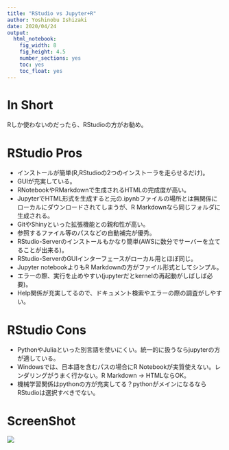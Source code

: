 ```yaml
---
title: "RStudio vs Jupyter+R"
author: Yoshinobu Ishizaki
date: 2020/04/24
output: 
  html_notebook: 
    fig_width: 8
    fig_height: 4.5
    number_sections: yes
    toc: yes
    toc_float: yes
---
```


# In Short

Rしか使わないのだったら、RStudioの方がお勧め。

# RStudio Pros

- インストールが簡単(R,RStudioの2つのインストーラを走らせるだけ)。
- GUIが充実している。
- RNotebookやRMarkdownで生成されるHTMLの完成度が高い。
- JupyterでHTML形式を生成すると元の.ipynbファイルの場所とは無関係にローカルにダウンロードされてしまうが、R Markdownなら同じフォルダに生成される。
- GitやShinyといった拡張機能との親和性が高い。
- 参照するファイル等のパスなどの自動補完が優秀。
- RStudio-Serverのインストールもかなり簡単(AWSに数分でサーバーを立てることが出来る)。
- RStudio-ServerのGUIインターフェースがローカル用とほぼ同じ。
- Jupyter notebookよりもR Markdownの方がファイル形式としてシンプル。
- エラーの際、実行を止めやすい(jupyterだとkernelの再起動がしばしば必要)。
- Help関係が充実してるので、ドキュメント検索やエラーの際の調査がしやすい。

# RStudio Cons

- PythonやJuliaといった別言語を使いにくい。統一的に扱うならjupyterの方が適している。
- Windowsでは、日本語を含むパスの場合にR Notebookが実質使えない。レンダリングがうまく行かない。R Markdown -> HTMLならOK。
- 機械学習関係はpythonの方が充実してる？pythonがメインになるならRStudioは選択すべきでない。

# ScreenShot

![](rstudio-server.png)
